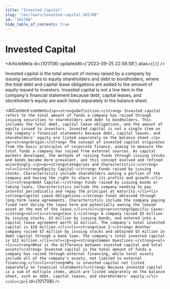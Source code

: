 ```yaml
---
title: "Invested Capital"
slug: "/en/learn/invested-capital-101708"
id: "101708"
hide_table_of_contents: true
---
```



# Invested Capital

<ArticleMeta id={101708} updatedAt={'2023-09-25 22:58:58'} alias={`[]`} />
<div className='border-solid border-b border-t-0 my-4 border-[var(--ifm-color-gray-300)]' />

Invested capital is the total amount of money raised by a company by issuing securities to equity shareholders and debt to bondholders, where the total debt and capital lease obligations are added to the amount of equity issued to investors. Invested capital is not a line item in the company's financial statement because debt, capital leases, and stockholder’s equity are each listed separately in the balance sheet.

<AIContent content={`<p><strong>Definition:</strong> Invested capital refers to the total amount of funds a company has raised through issuing securities to shareholders and debt to bondholders. This includes the total debt, capital lease obligations, and the amount of equity issued to investors. Invested capital is not a single item on the company's financial statements because debt, capital leases, and shareholders' equity are listed separately on the balance sheet.</p><p><strong>Origin:</strong> The concept of invested capital originates from the basic principles of corporate finance, aiming to measure the total funds a company has raised from external sources. As capital markets developed, the methods of raising funds through issuing stocks and bonds became more prevalent, and this concept evolved and refined accordingly.</p><p><strong>Categories and Characteristics:</strong><ul><li><strong>Equity Capital:</strong> Funds raised by issuing stocks. Characteristics include shareholders owning a portion of the company and having the right to share in its profits and growth.</li><li><strong>Debt Capital:</strong> Funds raised by issuing bonds or taking loans. Characteristics include the company needing to pay interest periodically and repay the principal at maturity.</li><li><strong>Capital Lease Obligations:</strong> Funds obtained through long-term lease agreements. Characteristics include the company paying fixed rent during the lease term and potentially owning the leased asset at the end of the lease.</li></ul></p><p><strong>Specific Cases:</strong><ol><li><strong>Case 1:</strong> A company raised $5 million by issuing stocks, $3 million by issuing bonds, and entered into a capital lease agreement worth $2 million. The company's total invested capital is $10 million.</li><li><strong>Case 2:</strong> Another company raised $7 million by issuing stocks and obtained $5 million in debt capital through a bank loan. The company's total invested capital is $12 million.</li></ol></p><p><strong>Common Questions:</strong><ul><li><strong>What is the difference between invested capital and total assets?</strong> Invested capital is the total amount of funds a company has raised through external financing, while total assets include all of the company's assets, not limited to external financing.</li><li><strong>Why is invested capital not listed separately on financial statements?</strong> Because invested capital is a sum of multiple items, which are listed separately on the balance sheet, such as debt, capital leases, and shareholders' equity.</li></ul></p>`} id={101708} />
